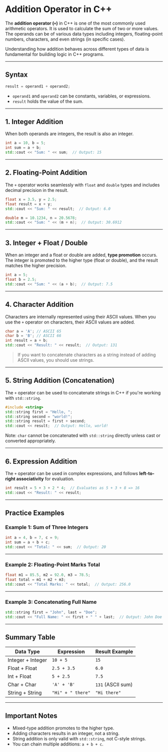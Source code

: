 # Addition Operator in C++

The **addition operator (`+`)** in C++ is one of the most commonly used arithmetic operators. It is used to calculate the sum of two or more values. The operands can be of various data types including integers, floating-point numbers, characters, and even strings (in specific cases).

Understanding how addition behaves across different types of data is fundamental for building logic in C++ programs.

---

## Syntax

```cpp
result = operand1 + operand2;
```

- `operand1` and `operand2` can be constants, variables, or expressions.
- `result` holds the value of the sum.

---

## 1. Integer Addition

When both operands are integers, the result is also an integer.

```cpp filename="addition_integer.cpp" copy {6}
int a = 10, b = 5;
int sum = a + b;
std::cout << "Sum: " << sum;  // Output: 15
```

---

## 2. Floating-Point Addition

The `+` operator works seamlessly with `float` and `double` types and includes decimal precision in the result.

```cpp filename="addition_float.cpp" copy {6}
float x = 3.5, y = 2.5;
float result = x + y;
std::cout << "Sum: " << result;  // Output: 6.0
```

```cpp filename="addition_double.cpp" copy {6}
double m = 10.1234, n = 20.5678;
std::cout << "Sum: " << (m + n);  // Output: 30.6912
```

---

## 3. Integer + Float / Double

When an integer and a float or double are added, **type promotion** occurs. The integer is promoted to the higher type (float or double), and the result matches the higher precision.

```cpp filename="addition_mixed.cpp" copy {6}
int a = 5;
float b = 2.5;
std::cout << "Sum: " << (a + b);  // Output: 7.5
```

---

## 4. Character Addition

Characters are internally represented using their ASCII values. When you use the `+` operator on characters, their ASCII values are added.

```cpp filename="addition_char.cpp" copy {6}
char a = 'A'; // ASCII 65
char b = 'B'; // ASCII 66
int result = a + b;
std::cout << "Result: " << result;  // Output: 131
```

> If you want to concatenate characters as a string instead of adding ASCII values, you should use strings.

---

## 5. String Addition (Concatenation)

The `+` operator can be used to concatenate strings in C++ if you're working with `std::string`.

```cpp filename="addition_string.cpp" copy {6}
#include <string>
std::string first = "Hello, ";
std::string second = "world!";
std::string result = first + second;
std::cout << result;  // Output: Hello, world!
```

Note: `char` cannot be concatenated with `std::string` directly unless cast or converted appropriately.

---

## 6. Expression Addition

The `+` operator can be used in complex expressions, and follows **left-to-right associativity** for evaluation.

```cpp filename="addition_expression.cpp" copy {6}
int result = 5 + 3 + 2 * 4;  // Evaluates as 5 + 3 + 8 => 16
std::cout << "Result: " << result;
```

---

## Practice Examples

### Example 1: Sum of Three Integers

```cpp filename="addition_practice1.cpp" copy {6}
int a = 4, b = 7, c = 9;
int sum = a + b + c;
std::cout << "Total: " << sum;  // Output: 20
```

---

### Example 2: Floating-Point Marks Total

```cpp filename="addition_practice2.cpp" copy {6}
float m1 = 85.5, m2 = 92.0, m3 = 78.5;
float total = m1 + m2 + m3;
std::cout << "Total Marks: " << total;  // Output: 256.0
```

---

### Example 3: Concatenating Full Name

```cpp filename="addition_practice3.cpp" copy {7}
std::string first = "John", last = "Doe";
std::cout << "Full Name: " << first + " " + last;  // Output: John Doe
```

---

## Summary Table

| Data Type         | Expression        | Result Example    |
| ----------------- | ----------------- | ----------------- |
| Integer + Integer | `10 + 5`          | `15`              |
| Float + Float     | `2.5 + 3.5`       | `6.0`             |
| Int + Float       | `5 + 2.5`         | `7.5`             |
| Char + Char       | `'A' + 'B'`       | `131` (ASCII sum) |
| String + String   | `"Hi" + " there"` | `"Hi there"`      |

---

## Important Notes

- Mixed-type addition promotes to the higher type.
- Adding characters results in an integer, not a string.
- String addition is only valid with `std::string`, not C-style strings.
- You can chain multiple additions: `a + b + c`.

